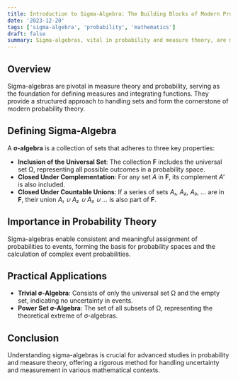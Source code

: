 ```yaml
---
title: Introduction to Sigma-Algebra: The Building Blocks of Modern Probability
date: '2023-12-20'
tags: ['sigma-algebra', 'probability', 'mathematics']
draft: false
summary: Sigma-algebras, vital in probability and measure theory, are mathematical structures that organize sets with specific properties to enable rigorous event analysis.
---
```

## Overview

Sigma-algebras are pivotal in measure theory and probability, serving as the foundation for defining measures and integrating functions. They provide a structured approach to handling sets and form the cornerstone of modern probability theory.

## Defining Sigma-Algebra

A **σ-algebra** is a collection of sets that adheres to three key properties:

- **Inclusion of the Universal Set**: The collection **F** includes the universal set Ω, representing all possible outcomes in a probability space.
- **Closed Under Complementation**: For any set *A* in **F**, its complement *A'* is also included.
- **Closed Under Countable Unions**: If a series of sets *A₁, A₂, A₃, ...* are in **F**, their union *A₁ ∪ A₂ ∪ A₃ ∪ ...* is also part of **F**.

## Importance in Probability Theory

Sigma-algebras enable consistent and meaningful assignment of probabilities to events, forming the basis for probability spaces and the calculation of complex event probabilities.

## Practical Applications

- **Trivial σ-Algebra**: Consists of only the universal set Ω and the empty set, indicating no uncertainty in events.
- **Power Set σ-Algebra**: The set of all subsets of Ω, representing the theoretical extreme of σ-algebras.

## Conclusion

Understanding sigma-algebras is crucial for advanced studies in probability and measure theory, offering a rigorous method for handling uncertainty and measurement in various mathematical contexts.
